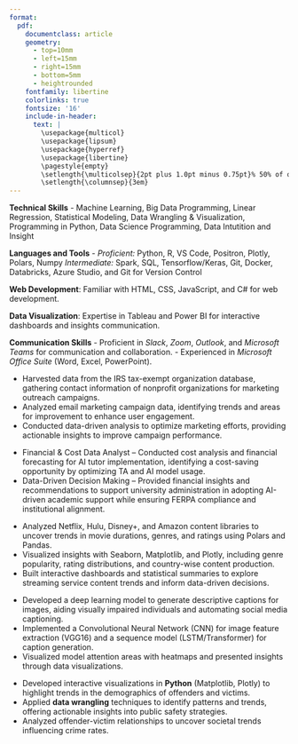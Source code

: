 ```yaml
---
format: 
  pdf: 
    documentclass: article
    geometry:
      - top=10mm
      - left=15mm
      - right=15mm
      - bottom=5mm
      - heightrounded
    fontfamily: libertine
    colorlinks: true
    fontsize: '16'
    include-in-header: 
      text: |
        \usepackage{multicol}
        \usepackage{lipsum}
        \usepackage{hyperref}
        \usepackage{libertine}
        \pagestyle{empty}
        \setlength{\multicolsep}{2pt plus 1.0pt minus 0.75pt}% 50% of original values
        \setlength{\columnsep}{3em}
---
```

<!-- TITLE -->
\begin{huge}\begin{center}{\bf S. Townsend}\end{center}\end{huge}

<!-- CONTACT INFO -->
\begin{center}stownsend678@gmail.com ∙ (562) 584-5017 ∙ Github: scotty369 ∙ LinkedIn: Scott Townsend
\end{center}
\vspace{10pt}

<!-- EDUCATION: 1ST BULLET -->
\begin{large}
  {\bf EDUCATION}
  \vspace{3pt}
  \hrule
  \begin{multicols}{2}
    \begin{flushleft}{\bf Brigham Young University-Idaho}\end{flushleft}
    \begin{flushright}Rexburg, ID\end{flushright}
  \end{multicols}
  \vspace{-0.17cm}
  \begin{multicols}{2}
    \begin{flushleft}Bachelors of Science: Data Science\end{flushleft}
  \end{multicols}
  \begin{multicols}{2}
    \begin{flushleft}Minor: Statistics\end{flushleft}
  \end{multicols}
\end{large}

\vspace{0.05cm}

<!-- SKILLS -->
\begin{large}{\bf SKILLS}
  \vspace{3pt}
  \hrule
\end{large}
\vspace{-0.16cm}
**Technical Skills** - Machine Learning, Big Data Programming, Linear Regression, Statistical Modeling, Data Wrangling & Visualization, Programming in Python, Data Science Programming, Data Intutition and Insight

**Languages and Tools** - *Proficient:* Python, R, VS Code, Positron, Plotly, Polars, Numpy *Intermediate:* Spark, SQL, Tensorflow/Keras, Git, Docker, Databricks, Azure Studio, and Git for Version Control

**Web Development**: Familiar with HTML, CSS, JavaScript, and C# for web development.

**Data Visualization**: Expertise in Tableau and Power BI for interactive dashboards and insights communication.

**Communication Skills** - Proficient in *Slack*, *Zoom*, *Outlook*, and *Microsoft Teams* for communication and collaboration.
- Experienced in *Microsoft Office Suite* (Word, Excel, PowerPoint).

<!-- EXPERIENCE : 1ST BULLET-->
\begin{large}{\bf EXPERIENCE}
  \vspace{3pt}
  \hrule
  \begin{multicols}{2}
    \begin{flushleft}{\bf \href{https://www.dynata.com/}{Marcus Harris Foundation}}\end{flushleft}
    \begin{flushright}December 2024-Present\end{flushright}
  \end{multicols}
  \vspace{-0.17cm}
  \begin{multicols}{2}
    \begin{flushleft}\textit{Data Entry Analyst, Intern}\end{flushleft}
    \begin{flushright}Rexburg, ID\end{flushright}\end
  {multicols}
\end{large}
\vspace{-0.16cm}
* Harvested data from the IRS tax-exempt organization database, gathering contact information of nonprofit organizations for marketing outreach campaigns.
* Analyzed email marketing campaign data, identifying trends and areas for improvement to enhance user engagement.
* Conducted data-driven analysis to optimize marketing efforts, providing actionable insights to improve campaign performance.

\vspace{7pt}

\begin{large}
  \begin{multicols}{2}
    \begin{flushleft}{\bf \href{https://www.dynata.com/}{Brigham Young University - Idaho}}\end{flushleft}
    \begin{flushright}January 2025-Present\end{flushright}
  \end{multicols}
  \vspace{-0.17cm}
  \begin{multicols}{2}
    \begin{flushleft}\textit{Financial and Cost Data Analyst}\end{flushleft}
    \begin{flushright}Rexburg, ID\end{flushright}\end
  {multicols}
\end{large}
\vspace{-0.16cm}
* Financial & Cost Data Analyst – Conducted cost analysis and financial forecasting for AI tutor implementation, identifying a cost-saving opportunity by optimizing TA and AI model usage.
* Data-Driven Decision Making – Provided financial insights and recommendations to support university administration in adopting AI-driven academic support while ensuring FERPA compliance and institutional alignment.

\vspace{7pt}

<!-- PERSONAL PROJECTS : 2ND BULLET -->
\begin{large}
{\bf SELECTED PROJECTS}
\vspace{3pt}
  \hrule
  \begin{multicols}{2}
    \begin{flushleft}\textit{\href{https://github.com/scotty369/Streaming_Services}{Streaming Services Data Analysis}}\end{flushleft}
    \begin{flushright}January 2025-Present\end{flushright}
  \end{multicols}
  \vspace{-0.17cm}
\end{large}
* Analyzed Netflix, Hulu, Disney+, and Amazon content libraries to uncover trends in movie durations, genres, and ratings using Polars and Pandas.
* Visualized insights with Seaborn, Matplotlib, and Plotly, including genre popularity, rating distributions, and country-wise content production.
* Built interactive dashboards and statistical summaries to explore streaming service content trends and inform data-driven decisions.

\vspace{7pt}

<!-- PERSONAL PROJECTS : 3RD BULLET -->
\begin{large}
  \begin{multicols}{2}
    \begin{flushleft}\textit{\href{https://github.com/scotty369/Senior-Data-Science-Project}{Image Captioning Tool for Visually Impaired Users}}\end{flushleft}
    \begin{flushright}December 2024-Present\end{flushright}
  \end{multicols}
  \vspace{-0.17cm}
\end{large}
* Developed a deep learning model to generate descriptive captions for images, aiding visually impaired individuals and automating social media captioning.
* Implemented a Convolutional Neural Network (CNN) for image feature extraction (VGG16) and a sequence model (LSTM/Transformer) for caption generation.
* Visualized model attention areas with heatmaps and presented insights through data visualizations.

\vspace{7pt}

<!-- PERSONAL PROJECTS : 4TH BULLET -->
\begin{large}
  \begin{multicols}{2}
    \begin{flushleft}\textit{\href{https://scotty369.github.io/Personal----Projects/}{Criminal Incident Data Analysis}}\end{flushleft}
    \begin{flushright}November 2024-December 2024\end{flushright}
  \end{multicols}
  \vspace{-0.17cm}
\end{large}
* Developed interactive visualizations in **Python** (Matplotlib, Plotly) to highlight trends in the demographics of offenders and victims.
* Applied **data wrangling** techniques to identify patterns and trends, offering actionable insights into public safety strategies.
* Analyzed offender-victim relationships to uncover societal trends influencing crime rates.